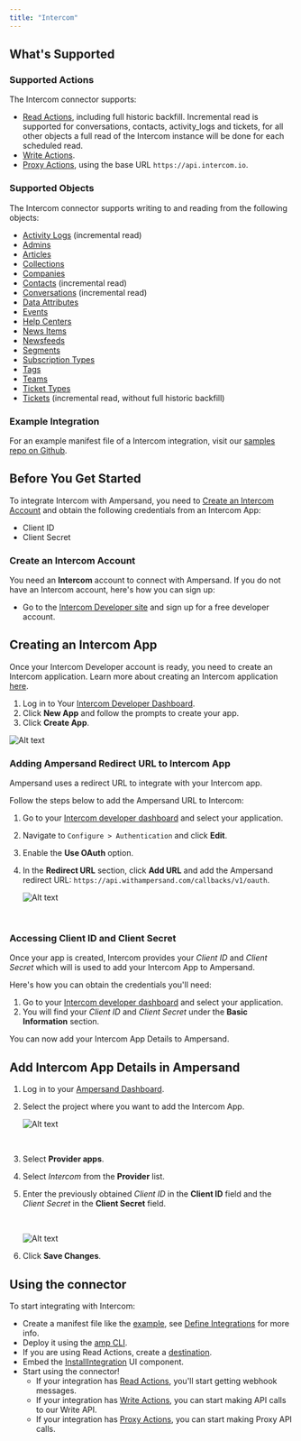 ```yaml
---
title: "Intercom"
---
```

## What's Supported

### Supported Actions

The Intercom connector supports:
- [Read Actions](/define-integrations/read-actions), including full historic backfill. Incremental read is supported for conversations, contacts, activity_logs and tickets, for all other objects a full read of the Intercom instance will be done for each scheduled read.
- [Write Actions](/define-integrations/write-actions).
- [Proxy Actions](/define-integrations/proxy-actions), using the base URL `https://api.intercom.io`.

### Supported Objects

The Intercom connector supports writing to and reading from the following objects:
- [Activity Logs](https://developers.intercom.com/docs/references/rest-api/api.intercom.io/models/activity_log) (incremental read)
- [Admins](https://developers.intercom.com/docs/references/rest-api/api.intercom.io/admins/admin)
- [Articles](https://developers.intercom.com/docs/references/rest-api/api.intercom.io/articles/article)
- [Collections](https://developers.intercom.com/docs/references/rest-api/api.intercom.io/help-center/collection)
- [Companies](https://developers.intercom.com/docs/references/rest-api/api.intercom.io/companies/company)
- [Contacts](https://developers.intercom.com/docs/references/rest-api/api.intercom.io/contacts/contact) (incremental read)
- [Conversations](https://developers.intercom.com/docs/references/rest-api/api.intercom.io/conversations/conversation) (incremental read)
- [Data Attributes](https://developers.intercom.com/docs/references/rest-api/api.intercom.io/data-attributes/data_attribute)
- [Events](https://developers.intercom.com/docs/references/rest-api/api.intercom.io/models/data_event_summary)
- [Help Centers](https://developers.intercom.com/docs/references/rest-api/api.intercom.io/help-center/help_center)
- [News Items](https://developers.intercom.com/docs/references/rest-api/api.intercom.io/news/news_item)
- [Newsfeeds](https://developers.intercom.com/docs/references/rest-api/api.intercom.io/news/newsfeed)
- [Segments](https://developers.intercom.com/docs/references/rest-api/api.intercom.io/segments/segment)
- [Subscription Types](https://developers.intercom.com/docs/references/rest-api/api.intercom.io/subscription-types/subscription_type)
- [Tags](https://developers.intercom.com/docs/references/rest-api/api.intercom.io/tags/tag)
- [Teams](https://developers.intercom.com/docs/references/rest-api/api.intercom.io/teams/team)
- [Ticket Types](https://developers.intercom.com/docs/references/rest-api/api.intercom.io/tickets/ticket_type)
- [Tickets](https://developers.intercom.com/docs/references/rest-api/api.intercom.io/tickets/ticket) (incremental read, without full historic backfill)

### Example Integration

For an example manifest file of a Intercom integration, visit our [samples repo on Github](https://github.com/amp-labs/samples/blob/main/intercom/amp.yaml).

## Before You Get Started

To integrate Intercom with Ampersand, you need to [Create an Intercom Account](#create-an-intercom-account) and obtain the following credentials from an Intercom App:

- Client ID
- Client Secret

### Create an Intercom Account

You need an **Intercom** account to connect with Ampersand. If you do not have an Intercom account, here's how you can sign up:

- Go to the [Intercom Developer site](https://developers.intercom.com/building-apps/docs/getting-started) and sign up for a free developer account.

## Creating an Intercom App

Once your Intercom Developer account is ready, you need to create an Intercom application. Learn more about creating an Intercom application [here](https://developers.intercom.com/building-apps/docs/setting-up-your-app-on-intercom).

1. Log in to Your [Intercom Developer Dashboard](https://app.intercom.io/a/apps/_YOUR_APP_ID_/developer).
2. Click **New App** and follow the prompts to create your app.
3. Click **Create App**.

![Alt text](/images/provider-guides/d07cbbe-intercom3.gif)


### Adding Ampersand Redirect URL to Intercom App

Ampersand uses a redirect URL to integrate with your Intercom app. 

Follow the steps below to add the Ampersand URL to Intercom:

1. Go to your [Intercom developer dashboard](https://developers.intercom.com/)  and select your application.

2. Navigate to `Configure > Authentication` and click **Edit**.

3. Enable the **Use OAuth** option.

4. In the **Redirect URL** section, click **Add URL** and add the Ampersand redirect URL: `https://api.withampersand.com/callbacks/v1/oauth`.

   ![Alt text](/images/provider-guides/10f932e-intercom1.gif)

<br />

### Accessing Client ID and Client Secret

Once your app is created, Intercom provides your _Client ID_ and _Client Secret_ which will is used to add your Intercom App to Ampersand.

Here's how you can obtain the credentials you'll need:

1. Go to your [Intercom developer dashboard](https://developers.intercom.com/)  and select your application.
2. You will find your _Client ID_ and _Client Secret_ under the **Basic Information** section.

You can now add your Intercom App Details to Ampersand. 

## Add Intercom App Details in Ampersand

1. Log in to your [Ampersand Dashboard](https://dashboard.withampersand.com).
2. Select the project where you want to add the Intercom App.

   ![Alt text](/images/provider-guides/dd47b7a-Ampersand.png)

   <br />
3. Select **Provider apps**.
4. Select _Intercom_ from the **Provider** list. 
5. Enter the previously obtained _Client ID_ in the **Client ID** field and the _Client Secret_ in the **Client Secret** field.

   <br />

   ![Alt text](/images/provider-guides/b87b1d9-intercom2.gif)
6. Click **Save Changes**.

## Using the connector

To start integrating with Intercom:
- Create a manifest file like the [example](https://github.com/amp-labs/samples/blob/main/intercom/amp.yaml), see [Define Integrations](/define-integrations/overview) for more info.
- Deploy it using the [amp CLI](/cli/overview).
- If you are using Read Actions, create a [destination](/destinations).
- Embed the [InstallIntegration](/embeddable-ui-components#install-integration) UI component.
- Start using the connector!
   - If your integration has [Read Actions](/define-integrations/read-actions), you'll start getting webhook messages.
   - If your integration has [Write Actions](/define-integrations/write-actions), you can start making API calls to our Write API.
   - If your integration has [Proxy Actions](/define-integrations/proxy-actions), you can start making Proxy API calls.
